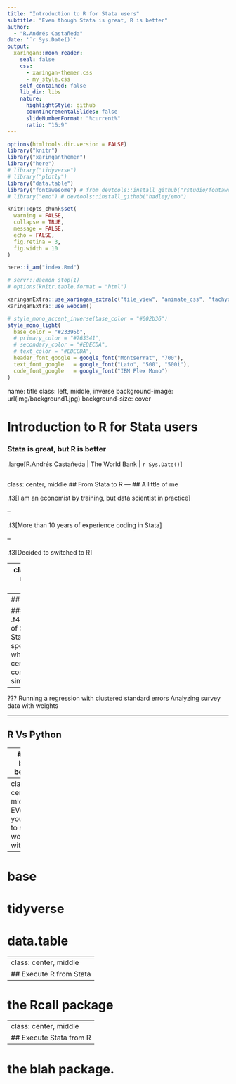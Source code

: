 ```yaml
---
title: "Introduction to R for Stata users"
subtitle: "Even though Stata is great, R is better"
author: 
  - "R.Andrés Castañeda"
date: '`r Sys.Date()`'
output:
  xaringan::moon_reader:
    seal: false
    css: 
      - xaringan-themer.css
      - my_style.css
    self_contained: false
    lib_dir: libs
    nature:
      highlightStyle: github
      countIncrementalSlides: false
      slideNumberFormat: "%current%"
      ratio: "16:9"
---
```

```r
options(htmltools.dir.version = FALSE)
library("knitr")
library("xaringanthemer")
library("here")
# library("tidyverse")
# library("plotly")
library("data.table")
library("fontawesome") # from devtools::install_github("rstudio/fontawesome")
# library("emo") # devtools::install_github("hadley/emo")

knitr::opts_chunk$set(
  warning = FALSE,
  collapse = TRUE,
  message = FALSE,
  echo = FALSE,
  fig.retina = 3,
  fig.width = 10
)

here::i_am("index.Rmd")

# servr::daemon_stop(1)
# options(knitr.table.format = "html")

xaringanExtra::use_xaringan_extra(c("tile_view", "animate_css", "tachyons"))
xaringanExtra::use_webcam()

```

```r
# style_mono_accent_inverse(base_color = "#002b36")
style_mono_light(
  base_color = "#23395b",
  # primary_color = "#263341", 
  # secondary_color = "#EDECDA", 
  # text_color = "#EDECDA",
  header_font_google = google_font("Montserrat", "700"),
  text_font_google   = google_font("Lato", "500", "500i"),
  code_font_google   = google_font("IBM Plex Mono")
)
```

name: title
class: left, middle, inverse
background-image: url(img/background1.jpg)
background-size: cover

# Introduction to R for Stata users

### Stata is great, but R is better

.large[R.Andrés Castañeda | The World Bank | `r Sys.Date()`]

<!-- this ends up being the title slide since seal = FALSE-->
---

class: center, middle
## From Stata to R
---
## A little of me

.f3[I am an economist by training, but data scientist in practice]

--

.f3[More than 10 years of experience coding in Stata]

--

.f3[Decided to switched to R]

---
class: center, middle
## Why R?
---
## R vs Stata

### .f4[Advantages of Stata]
- Stata is more specialized, which makes certain common tasks simpler
- 

???
Running a regression with clustered standard errors
Analyzing survey data with weights

---

## R Vs Python

---
## R is better because

---
class: center, middle
## EVerything you need to start working with R
---
# base
# tidyverse
# data.table


---
class: center, middle
## Execute R from Stata
---

# the Rcall package

---
class: center, middle
## Execute Stata from R
---

# the blah package. 
